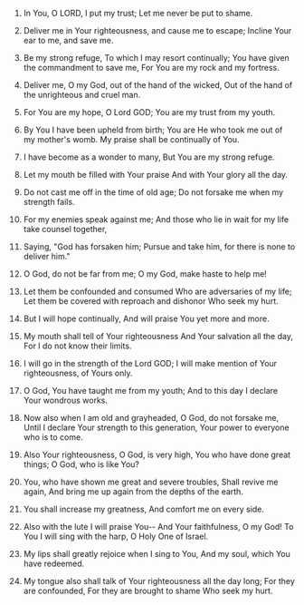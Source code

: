 
1. In You, O LORD, I put my trust; Let me never be put to shame.

2. Deliver me in Your righteousness, and cause me to escape; Incline Your ear to me, and save me.

3. Be my strong refuge, To which I may resort continually; You have given the commandment to save me, For You are my rock and my fortress.

4. Deliver me, O my God, out of the hand of the wicked, Out of the hand of the unrighteous and cruel man.

5. For You are my hope, O Lord GOD; You are my trust from my youth.

6. By You I have been upheld from birth; You are He who took me out of my mother's womb. My praise shall be continually of You.

7. I have become as a wonder to many, But You are my strong refuge.

8. Let my mouth be filled with Your praise And with Your glory all the day.

9. Do not cast me off in the time of old age; Do not forsake me when my strength fails.

10. For my enemies speak against me; And those who lie in wait for my life take counsel together,

11. Saying, "God has forsaken him; Pursue and take him, for there is none to deliver him."

12. O God, do not be far from me; O my God, make haste to help me!

13. Let them be confounded and consumed Who are adversaries of my life; Let them be covered with reproach and dishonor Who seek my hurt.

14. But I will hope continually, And will praise You yet more and more.

15. My mouth shall tell of Your righteousness And Your salvation all the day, For I do not know their limits.

16. I will go in the strength of the Lord GOD; I will make mention of Your righteousness, of Yours only.

17. O God, You have taught me from my youth; And to this day I declare Your wondrous works.

18. Now also when I am old and grayheaded, O God, do not forsake me, Until I declare Your strength to this generation, Your power to everyone who is to come.

19. Also Your righteousness, O God, is very high, You who have done great things; O God, who is like You?

20. You, who have shown me great and severe troubles, Shall revive me again, And bring me up again from the depths of the earth.

21. You shall increase my greatness, And comfort me on every side.

22. Also with the lute I will praise You-- And Your faithfulness, O my God! To You I will sing with the harp, O Holy One of Israel.

23. My lips shall greatly rejoice when I sing to You, And my soul, which You have redeemed.

24. My tongue also shall talk of Your righteousness all the day long; For they are confounded, For they are brought to shame Who seek my hurt.


